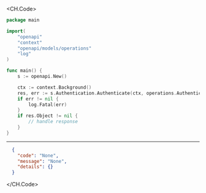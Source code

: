 
<CH.Code>
```go Authenticate.go
package main

import(
	"openapi"
	"context"
	"openapi/models/operations"
	"log"
)

func main() {
    s := openapi.New()

    ctx := context.Background()
    res, err := s.Authentication.Authenticate(ctx, operations.AuthenticateRequestBody{})
    if err != nil {
        log.Fatal(err)
    }
    if res.Object != nil {
        // handle response
    }
}
```
---

```json Example Response
  {
    "code": "None",
    "message": "None",
    "details": {}
  }
```
</CH.Code>
